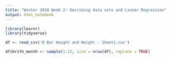 ```yaml
---
title: "Winter 2018 Week 2: Decribing data sets and Linear Regression"
output: html_notebook
---
```

```r
library(learnr)
library(tidyverse)

df <- read_csv('R Bar Height and Weight - Sheet1.csv')

df$brith_month <- sample(1:12, size = nrow(df), replace = TRUE)


```

